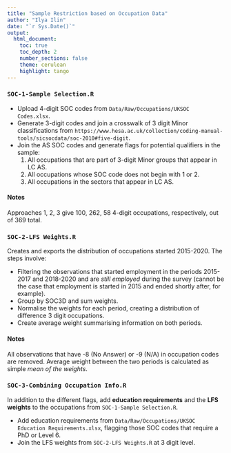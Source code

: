 ```yaml
---
title: "Sample Restriction based on Occupation Data"
author: "Ilya Ilin"
date: "`r Sys.Date()`"
output: 
  html_document:
    toc: true
    toc_depth: 2
    number_sections: false
    theme: cerulean
    highlight: tango
---
```



### `SOC-1-Sample Selection.R`

- Upload 4-digit SOC codes from `Data/Raw/Occupations/UKSOC Codes.xlsx`.
- Generate 3-digit codes and join a crosswalk of 3 digit Minor classifications from `https://www.hesa.ac.uk/collection/coding-manual-tools/sicsocdata/soc-2010#five-digit`.
- Join the AS SOC codes and generate flags for potential qualifiers in the sample:
  1. All occupations that are part of 3-digit Minor groups that appear in LC AS.
  2. All occupations whose SOC code does not begin with 1 or 2.
  3. All occupations in the sectors that appear in LC AS.
  
#### Notes

Approaches 1, 2, 3 give 100, 262, 58 4-digit occupations, respectively, out of 369 total.

### `SOC-2-LFS Weights.R`

Creates and exports the distribution of occupations started 2015-2020. The steps involve:

- Filtering the observations that started employment in the periods 2015-2017 and 2018-2020 and are *still employed* during the survey (cannot be the case that employment is started in 2015 and ended shortly after, for example).
- Group by SOC3D and sum weights. 
- Normalise the weights for each period, creating a distribution of difference 3 digit occupations.
- Create average weight summarising information on both periods.


#### Notes

All observations that have -8 (No Answer) or -9 (N/A) in occupation codes are removed. Average weight between the two periods is calculated as simple *mean of the weights*.

### `SOC-3-Combining Occupation Info.R`

In addition to the different flags, add **education requirements** and the **LFS weights** to the occupations from `SOC-1-Sample Selection.R`.

- Add education requirements from `Data/Raw/Occupations/UKSOC Education Requirements.xlsx`, flagging those SOC codes that require a PhD or Level 6.
- Join the LFS weights from `SOC-2-LFS Weights.R` at 3 digit level.


